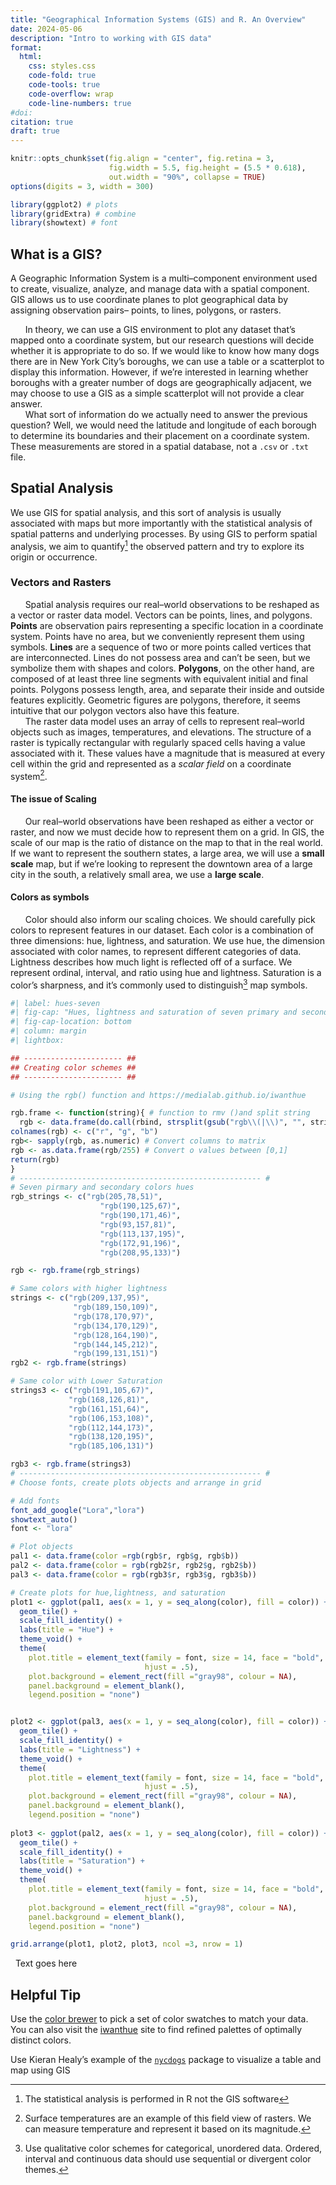 ```yaml
---
title: "Geographical Information Systems (GIS) and R. An Overview"
date: 2024-05-06
description: "Intro to working with GIS data"
format:
  html:
    css: styles.css
    code-fold: true
    code-tools: true
    code-overflow: wrap
    code-line-numbers: true
#doi:
citation: true
draft: true
---
```


```r
knitr::opts_chunk$set(fig.align = "center", fig.retina = 3,
                      fig.width = 5.5, fig.height = (5.5 * 0.618),
                      out.width = "90%", collapse = TRUE)
options(digits = 3, width = 300)

library(ggplot2) # plots
library(gridExtra) # combine
library(showtext) # font

```

## What is a GIS?

A Geographic Information System is a multi–component environment used to create, visualize, analyze, and manage data with a spatial component. GIS allows us to use coordinate planes to plot geographical data by assigning observation pairs– points, to lines, polygons, or rasters.

|		In theory, we can use a GIS environment to plot any dataset that's mapped onto a coordinate system, but our research questions will decide whether it is appropriate to do so. If we would like to know how many dogs there are in New York City's boroughs, we can use a table or a scatterplot to display this information. However, if we're interested in learning whether boroughs with a greater number of dogs are geographically adjacent, we may choose to use a GIS as a simple scatterplot will not provide a clear answer. 

|		What sort of information do we actually need to answer the previous question? Well, we would need the latitude and longitude of each borough to determine its boundaries and their placement on a coordinate system. These measurements are stored in a spatial database, not a `.csv` or `.txt` file. 

## Spatial Analysis

We use GIS for spatial analysis, and this sort of analysis is usually associated with maps but more importantly with the statistical analysis of spatial patterns and underlying processes. By using GIS to perform spatial analysis, we aim to quantify^[The statistical analysis is performed in R not the GIS software] the observed pattern and try to explore its origin or occurrence. 

### Vectors and Rasters

|		Spatial analysis requires our real–world observations to be reshaped as a vector or raster data model. Vectors can be points, lines, and polygons.  **Points** are observation pairs representing a specific location in a coordinate system. Points have no area, but we conveniently represent them using symbols. **Lines** are a sequence of two or more points called vertices that are interconnected. Lines do not possess area and can't be seen, but we symbolize them with shapes and colors. **Polygons**, on the other hand, are composed of at least three line segments with equivalent initial and final points. Polygons possess length, area, and separate their inside and outside features explicitly. Geometric figures are polygons, therefore, it seems intuitive that our polygon vectors also have this feature.  

|		The raster data model uses an array of cells to represent real–world objects such as images, temperatures, and elevations. The structure of a raster is typically rectangular with regularly spaced cells having a value associated with it. These values have a magnitude that is measured at every cell within the grid and represented as a *scalar field* on a coordinate system^[ Surface temperatures are an example of this field view of rasters. We can measure temperature and represent it based on its magnitude.]. 

#### The issue of Scaling

|		Our real–world observations have been reshaped as either a vector or raster, and now we must decide how to represent them on a grid. In GIS, the scale of our map is the ratio of distance on the map to that in the real world. If we want to represent the southern states, a large area, we will use a **small scale** map, but if we're looking to represent the downtown area of a large city in the south, a relatively small area, we use a **large scale**. 

#### Colors as symbols

|		Color should also inform our scaling choices. We should carefully pick colors to represent features in our dataset. Each color is a combination of three dimensions: hue, lightness, and saturation. We use hue, the dimension associated with color names, to represent different categories of data. Lightness describes how much light is reflected off of a surface. We represent ordinal, interval, and ratio using hue and lightness. Saturation is a color's sharpness, and it's commonly used to distinguish^[Use qualitative color schemes for categorical, unordered data. Ordered, interval and continuous data should use sequential or divergent color themes.] map symbols. 

```r
#| label: hues-seven
#| fig-cap: "Hues, lightness and saturation of seven primary and secondary colors"
#| fig-cap-location: bottom
#| column: margin
#| lightbox:

## ---------------------- ##
## Creating color schemes ##
## ---------------------- ##

# Using the rgb() function and https://medialab.github.io/iwanthue

rgb.frame <- function(string){ # function to rmv ()and split string
  rgb <- data.frame(do.call(rbind, strsplit(gsub("rgb\\(|\\)", "", string), ",")))
colnames(rgb) <- c("r", "g", "b")
rgb<- sapply(rgb, as.numeric) # Convert columns to matrix
rgb <- as.data.frame(rgb/255) # Convert o values between [0,1]
return(rgb)
}
# ------------------------------------------------------ #
# Seven pirmary and secondary colors hues
rgb_strings <- c("rgb(205,78,51)",
                    "rgb(190,125,67)",
                    "rgb(190,171,46)",
                    "rgb(93,157,81)",
                    "rgb(113,137,195)",
                    "rgb(172,91,196)",
                    "rgb(208,95,133)")

rgb <- rgb.frame(rgb_strings)

# Same colors with higher lightness
strings <- c("rgb(209,137,95)",
              "rgb(189,150,109)",
              "rgb(178,170,97)",
              "rgb(134,170,129)",
              "rgb(128,164,190)",
              "rgb(144,145,212)",
              "rgb(199,131,151)")
rgb2 <- rgb.frame(strings)

# Same color with Lower Saturation
strings3 <- c("rgb(191,105,67)",
             "rgb(168,126,81)",
             "rgb(161,151,64)",
             "rgb(106,153,108)",
             "rgb(112,144,173)",
             "rgb(138,120,195)",
             "rgb(185,106,131)")

rgb3 <- rgb.frame(strings3)
# ------------------------------------------------------ #
# Choose fonts, create plots objects and arrange in grid

# Add fonts
font_add_google("Lora","lora")
showtext_auto()
font <- "lora"

# Plot objects
pal1 <- data.frame(color =rgb(rgb$r, rgb$g, rgb$b))
pal2 <- data.frame(color = rgb(rgb2$r, rgb2$g, rgb2$b))
pal3 <- data.frame(color = rgb(rgb3$r, rgb3$g, rgb3$b))

# Create plots for hue,lightness, and saturation
plot1 <- ggplot(pal1, aes(x = 1, y = seq_along(color), fill = color)) +
  geom_tile() +
  scale_fill_identity() +
  labs(title = "Hue") +
  theme_void() +
  theme(
    plot.title = element_text(family = font, size = 14, face = "bold",
                              hjust = .5),
    plot.background = element_rect(fill ="gray98", colour = NA),
    panel.background = element_blank(),
    legend.position = "none")


plot2 <- ggplot(pal3, aes(x = 1, y = seq_along(color), fill = color)) +
  geom_tile() +
  scale_fill_identity() +
  labs(title = "Lightness") +
  theme_void() +
  theme(
    plot.title = element_text(family = font, size = 14, face = "bold",
                              hjust = .5),
    plot.background = element_rect(fill ="gray98", colour = NA),
    panel.background = element_blank(),
    legend.position = "none")
  
plot3 <- ggplot(pal2, aes(x = 1, y = seq_along(color), fill = color)) +
  geom_tile() +
  scale_fill_identity() +
  labs(title = "Saturation") +
  theme_void() +
  theme(
    plot.title = element_text(family = font, size = 14, face = "bold",
                              hjust = .5),
    plot.background = element_rect(fill ="gray98", colour = NA),
    panel.background = element_blank(),
    legend.position = "none")

grid.arrange(plot1, plot2, plot3, ncol =3, nrow = 1)
```



|	Text goes here

::: {.callout-note appearance="simple"}
## Helpful  Tip

Use the [color brewer](http://colorbrewer2.org/ ) to pick a set of color swatches to match your data. You can also visit the [iwanthue](https://medialab.github.io/iwanthue/) site to find refined palettes of optimally distinct colors.
:::	


Use Kieran Healy's example of the [`nycdogs`](https://kjhealy.github.io/nycdogs/) package to visualize a table and map using GIS